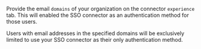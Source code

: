 Provide the email `domains` of your organization on the connector `experience` tab. This will enabled the SSO connector as an authentication method for those users.

Users with email addresses in the specified domains will be exclusively limited to use your SSO connector as their only authentication method.
